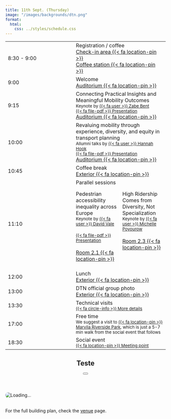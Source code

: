 ```yaml
---
title: 11th Sept. (Thursday)
image: "/images/backgrounds/dtn.png"
format:
  html:
    css: ../styles/schedule.css
---
```


::: {.schedule-forum}
| |  |
| --- | ---- |
| 8:30 - 9:00 | <span class="event-outline-blue"></span> Registration / coffee         <br/><a class="plant-trigger small" data-plant-title="Ground floor: Check-in area" data-plant-url="/images/plant/ground_checkin.png" href="#">Check-in area  {{< fa location-pin >}}</a> <br/><a class="plant-trigger small" data-plant-title="Upper floor: Coffee station" data-plant-url="/images/plant/upper_coffee.png" href="#">Coffee station  {{< fa location-pin >}}</a>       |
| 9:00        | <span class="event-outline-blue"></span> Welcome  <br/><a class="plant-trigger small" data-plant-title="Upper floor: Auditorium" data-plant-url="/images/plant/upper_auditorium.png" href="#">Auditorium  {{< fa location-pin >}}</a>  |
| 9:15        | <span class="event-filled-green"></span> Connecting Practical Insights and Meaningful Mobility Outcomes<br/> <small>Keynote by [{{< fa user >}} Zabe Bent](/speakers/zbent.html)</small>  <br/> <small><a href="/assets/slides/zbent.pdf" target="_blank">{{< fa file-pdf >}} Presentation</a></small>   <br/><a class="plant-trigger small" data-plant-title="Upper floor: Auditorium" data-plant-url="/images/plant/upper_auditorium.png" href="#">Auditorium  {{< fa location-pin >}}</a>          |
| 10:00       | <span class="event-filled-green"></span> Revaluing mobility through experience, diversity, and equity in transport planning <br/> <small>Allumni talks by [{{< fa user >}} Hannah Hook](/speakers/hhook.html)</small>   <br/> <small><a href="/assets/slides/hhook.pdf" target="_blank">{{< fa file-pdf >}} Presentation</a></small>    <br/><a class="plant-trigger small" data-plant-title="Upper floor: Auditorium" data-plant-url="/images/plant/upper_auditorium.png" href="#">Auditorium  {{< fa location-pin >}}</a>   |
| 10:45       | <span class="event-outline-blue"></span> Coffee break      <br/><a class="plant-trigger small" data-plant-title="Exterior: Coffee break area" data-plant-url="/images/plant/ground_cb.png" href="#">Exterior  {{< fa location-pin >}}</a>                    |
| 11:10       | <span class="event-filled-green size-2"></span> Parallel sessions  <br/> <span style="display:flex; flex-direction: row; margin-top: 16px;"><span style="width: 50%; border-right: 2px solid white; padding-right: 8px;display: flex; flex-direction: column;">Pedestrian accessibility inequality across Europe<br/><small>Keynote by [{{< fa user >}} David Vale](/speakers/dvale.html)</small><br/> <small><a href="/assets/slides/dvale.pdf" target="_blank">{{< fa file-pdf >}} Presentation</a></small><br/><a class="plant-trigger small mt-1" data-plant-title="Upper floor: Room 2.1" data-plant-url="/images/plant/upper_21.png" href="#">Room 2.1  {{< fa location-pin >}}</a> <br/></span><span style="width: 50%; padding-left: 8px;display: flex; flex-direction: column;">High Ridership Comes from Diversity, Not Specialization <br/> <small>Keynote by [{{< fa user >}} Michelle Poyourow](/speakers/mpoyourow.html)</small><br/><a class="plant-trigger small mt-1" data-plant-title="Upper floor: Room 2.3" data-plant-url="/images/plant/upper_23.png" href="#">Room 2.3  {{< fa location-pin >}}</a></span></span>  |
| 12:00       | <span class="event-outline-blue"></span> Lunch            <br/><a class="plant-trigger small" data-plant-title="Exterior: Coffee break area" data-plant-url="/images/plant/ground_cb.png" href="#">Exterior  {{< fa location-pin >}}</a>                     |
| 13:00       | <span class="event-filled-red"></span> DTN official group photo            <br/><a class="plant-trigger small" data-plant-title="Exterior: Photo area" data-plant-url="/images/plant/ground_exterior.png" href="#">Exterior  {{< fa location-pin >}}</a>                     |
| 13:30       | <span class="event-filled-blue size-3"></span> Technical visits  <br/><small>[{{< fa circle-info >}}  More details](/forum/technical.html)</small> |
| 17:00       | <span class="event-filled-red size-1"></span> Free time<br/><small style="width: 80%;">We suggest a visit to [{{< fa location-pin >}} Marvila Riverside Park](https://maps.app.goo.gl/mR5hKoY67ReG8H296){target="_blank"}, which is just a 5-7 min walk from the social event that follows</small>                     | 
| 18:30       | <span class="event-filled-red size-3"></span> Social event<br/><small class="text-right">[{{< fa location-pin >}}  Meeting point](https://maps.app.goo.gl/rAct9AWvQbJDoKgW6){target="_blank"}</small>              |
:::




```{=html}
<script src="https://unpkg.com/micromodal/dist/micromodal.min.js"></script>

<div class="modal micromodal-slide" id="plant-modal" aria-hidden="true">
  <div class="modal__overlay" tabindex="-1" data-micromodal-close>
    <div class="modal__container" role="dialog" aria-modal="true" aria-labelledby="plant-modal-title">
      <header>
        <h2 id="plant-modal-title">Teste</h2>
        <button aria-label="Close modal" data-micromodal-close class="btn btn-ouline-secondary"><i class="fa-solid fa-xmark"></i></button>
      </header>
      <main>
        <img id="plant-modal-img" src="" alt="Loading..." style="max-width:100%; border-radius:8px;" />
      </main>

      <img id="plant-legend" src="/images/plant/legend.png" alt="" style="max-width:100%; border-radius:8px;" />

      <p style="margin-top: 32px;">For the full building plan, check the <a href="/info/venue.html">venue</a> page.</p>
    </div>
  </div>
</div>

<script>
document.addEventListener("DOMContentLoaded", function() {
  // Initialize Micromodal with explicit modal id
  MicroModal.init({
    openTrigger: 'data-micromodal-trigger',
    closeTrigger: 'data-micromodal-close',
    disableScroll: true,
    awaitOpenAnimation: false,
    awaitCloseAnimation: false,
    onClose: () => {
      document.getElementById("plant-modal-img").setAttribute("src", "");
    }
  });

  // Attach dynamic trigger handler
  document.querySelectorAll(".plant-trigger").forEach(function(trigger) {
    trigger.addEventListener("click", function(e) {
      e.preventDefault();
      document.getElementById("plant-modal-img").setAttribute("src", "#");

      // Read data attributes
      const title = trigger.getAttribute("data-plant-title");
      const url   = trigger.getAttribute("data-plant-url");

      // Update modal content
      document.getElementById("plant-modal-title").textContent = title;
      document.getElementById("plant-modal-img").setAttribute("src", url);

      // Open the modal safely
      MicroModal.show("plant-modal");
    });
  });
});
</script>

```
